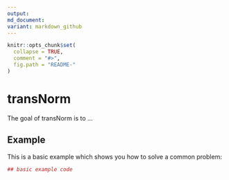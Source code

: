 ```yaml
---
output:
md_document:
variant: markdown_github
---
```


<!-- README.md is generated from README.Rmd. Please edit that file -->

```r
knitr::opts_chunk$set(
  collapse = TRUE,
  comment = "#>",
  fig.path = "README-"
)
```

# transNorm

The goal of transNorm is to ...

## Example

This is a basic example which shows you how to solve a common problem:

```r
## basic example code
```
